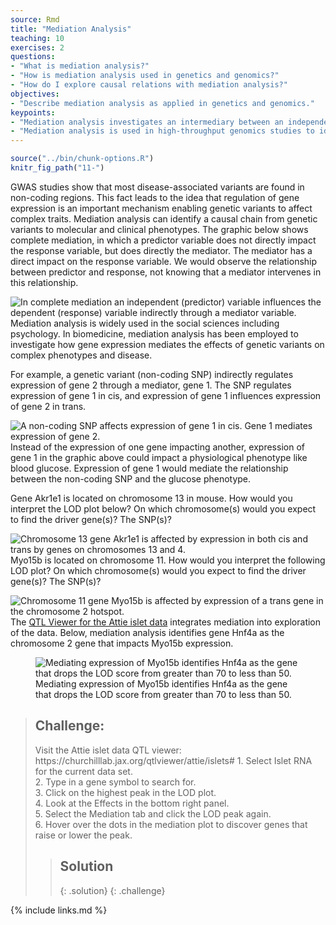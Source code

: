 ```yaml
---
source: Rmd
title: "Mediation Analysis"
teaching: 10
exercises: 2
questions:
- "What is mediation analysis?"
- "How is mediation analysis used in genetics and genomics?"
- "How do I explore causal relations with mediation analysis?"
objectives:
- "Describe mediation analysis as applied in genetics and genomics."
keypoints:
- "Mediation analysis investigates an intermediary between an independent variable and its effect on a dependent variable."
- "Mediation analysis is used in high-throughput genomics studies to identify molecular phenotypes, such as gene expression or methylation traits, that mediate the effect of genetic variation on disease phenotypes or other outcomes of interest." 
---
```


```r
source("../bin/chunk-options.R")
knitr_fig_path("11-")
```

GWAS studies show that most disease-associated variants are found in non-coding
regions. This fact leads to the idea that regulation of gene expression is an
important mechanism enabling genetic variants to affect complex traits. 
Mediation analysis can identify a causal chain from genetic variants to 
molecular and clinical phenotypes. The graphic below shows complete mediation,
in which a predictor variable does not directly impact the response variable,
but does directly the mediator. The mediator has a direct impact on the 
response variable. We would observe the relationship between predictor and 
response, not knowing that a mediator intervenes in this relationship.

![In complete mediation an independent (predictor) variable influences the dependent (response) variable indirectly through a mediator variable.](../fig/complete-mediation.png)
Mediation analysis is widely used in the social sciences 
including psychology. In biomedicine, mediation analysis has been employed to
investigate how gene expression mediates the effects of genetic variants on 
complex phenotypes and disease.

For example, a genetic variant (non-coding SNP) indirectly regulates expression 
of gene 2 through a mediator, gene 1. The SNP regulates expression of gene 1 in 
cis, and expression of gene 1 influences expression of gene 2 in trans.  

![A non-coding SNP affects expression of gene 1 in cis. Gene 1 mediates expression of gene 2.](../fig/mediator-gene1.png)
Instead of the expression of one gene impacting another, expression of gene 1 in
the graphic above could impact a physiological phenotype like blood glucose. 
Expression of gene 1 would mediate the relationship between the non-coding SNP
and the glucose phenotype.

Gene Akr1e1 is located on chromosome 13 in mouse. How would you interpret the 
LOD plot below? On which chromosome(s) would you expect to find the driver gene(s)? 
The SNP(s)?

![Chromosome 13 gene Akr1e1 is affected by expression in both cis and trans by genes on chromosomes 13 and 4.](../fig/LOD-plot-Akr1e1.png)
Myo15b is located on chromosome 11. How would you interpret the following LOD
plot? On which chromosome(s) would you expect to find the driver gene(s)? The 
SNP(s)?

![Chromosome 11 gene Myo15b is affected by expression of a trans gene in the chromosome 2 hotspot.](../fig/LOD-plot-Myo15b.png)
The [QTL Viewer for the Attie islet data](https://churchilllab.jax.org/qtlviewer/attie/islets#) integrates 
mediation into exploration of the data. Below, mediation analysis identifies
gene Hnf4a as the chromosome 2 gene that impacts Myo15b expression.

![Mediating expression of Myo15b identifies Hnf4a as the gene that drops the LOD score from greater than 70 to less than 50.](../fig/mediation-Hnf4a-Myo15b.png)

> ## Challenge: 
> Visit the Attie islet data QTL viewer:  
> https://churchilllab.jax.org/qtlviewer/attie/islets#
> 1. Select Islet RNA for the current data set.  
> 2. Type in a gene symbol to search for.  
> 3. Click on the highest peak in the LOD plot.  
> 4. Look at the Effects in the bottom right panel.  
> 5. Select the Mediation tab and click the LOD peak again.  
> 6. Hover over the dots in the mediation plot to discover genes that raise or
> lower the peak.
>
> > ## Solution
> >
> > 
> > 
> > 
> {: .solution}
{: .challenge}


{% include links.md %}
